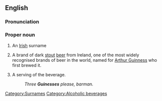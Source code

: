==English==

===Pronunciation===
{{IPA|/'gɪnɪs/}}

===Proper noun===
{{en-proper noun|-|pl=Guinnesses}}

# {{countable}} An [[Irish]] surname
# {{uncountable}} A brand of dark [[stout]] [[beer]] from Ireland, one of the most widely recognised brands of beer in the world, named for [[w:Arthur Guinness|Arthur Guinness]] who first brewed it.
# {{countable}} A serving of the beverage.
#:''Three '''Guinesses''' please, barman.''

[[Category:Surnames]]
[[Category:Alcoholic beverages]]
